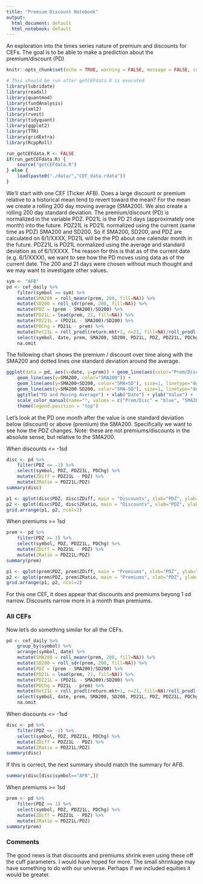 ```yaml
---
title: "Premium Discount Notebook"
output:
  html_document: default
  html_notebook: default
---
```


An exploration into the times series nature of premium and discounts for CEFs. The goal is to be able to make a prediction about the premium/discount (PD)

```r
knitr::opts_chunk$set(echo = TRUE, warning = FALSE, message = FALSE, comment = "")
```

```r
# This should be run after getCEFdata.R is executed
library(lubridate)
library(readxl)
library(quantmod)
library(fundAnalysis)
library(xml2)
library(rvest)
library(tidyquant)
library(ggplot2)
library(TTR)
library(gridExtra)
library(RcppRoll)
```
```r
run_getCEFdata.R <- FALSE
if(run_getCEFdata.R) {
    source("getCEFdata.R")
} else {
    load(paste0("./data/","CEF_data.rdata"))
} 
```

We'll start with one CEF (Ticker AFB). Does a large discount or premium relative to a historical mean tend to revert toward the mean?  For the mean we create a rolling 200 day moving average (SMA200).  We also create a rolling 200 day standard deviation.  The premium/discount (PD) is normalized in the variable PDZ.  PD21L is the PD 21 days (approximately one month) into the future.  PDZ21L is PD21L normalized using the current (same time as PDZ) SMA200 and SD200.  So if SMA200, SD200, and PDZ are calculated on 6/1/XXXX, PD21L will be the PD about one calendar month in the future.  PDZ21L is PD21L normalized using the average and standard deviation as of 6/1/XXXX.  The reason for this is that as of the current date (e.g. 6/1/XXXX), we want to see how the PD moves using data as of the current date. The 200 and 21 days were chosen without much thought and we may want to investigate other values. 

```r
sym <- "AFB"
pd <- cef_daily %>% 
    filter(symbol == sym) %>%
    mutate(SMA200 = roll_meanr(prem, 200, fill=NA)) %>%
    mutate(SD200 = roll_sdr(prem, 200, fill=NA)) %>%
    mutate(PDZ = (prem - SMA200)/SD200) %>%
    mutate(PD21L = lead(prem, 21, fill=NA)) %>%
    mutate(PDZ21L = (PD21L - SMA200)/SD200) %>%
    mutate(PDChg = PD21L - prem) %>%
    mutate(Ret21L = roll_prodl(return.mkt+1, n=21, fill=NA)/roll_prodl(return.mkt+1, n=1, fill=NA)-1) %>%
    select(symbol, date, prem, SMA200, SD200, PD21L, PDZ, PDZ21L, PDChg) %>%
    na.omit
```

The following chart shows the premium / discount over time along with the SMA200 and dotted lines one standard deviation around the average.    
```r
ggplot(data = pd, aes(x=date, y=prem)) + geom_line(aes(color="Prem/Disc")) +
    geom_line(aes(y=SMA200, color="SMA200")) +
    geom_line(aes(y=SMA200+SD200, color="SMA+SD"), size=1, linetype="dotted") +
    geom_line(aes(y=SMA200-SD200, color="SMA-SD"), size=1, linetype="dotted") +
    ggtitle("PD and Moving Average") + xlab("Date") + ylab("Value") + 
    scale_color_manual(name="", values = c("Prem/Disc" = "blue", "SMA200" = "black", "SMA+SD" = "red", "SMA-SD" = "red")) + 
    theme(legend.position = "top")
```

Let's look at the PD one month after the value is one standard deviation below (discount) or above (premium) the SMA200.  Specifically we want to see how the PDZ changes.  Note: these are not premiums/discounts in the absolute sense, but relative to the SMA200.

When discounts <= -1sd    
```r
disc <- pd %>%
    filter(PDZ <= -1) %>%
    select(symbol, PDZ, PDZ21L, PDChg) %>%
    mutate(ZDiff = PDZ21L - PDZ) %>%
    mutate(ZRatio = PDZ21L/PDZ)
summary(disc)
```

```r
p1 <- qplot(disc$PDZ, disc$ZDiff, main = "Discounts", xlab="PDZ", ylab="ZDiff")
p2 <- qplot(disc$PDZ, disc$ZRatio, main = "Discounts", xlab="PDZ", ylab="ZRatio")
grid.arrange(p1, p2, ncol=2)
```

When premiums >= 1sd    
```r
prem <- pd %>%
    filter(PDZ >= 1) %>%
    select(symbol, PDZ, PDZ21L, PDChg) %>%
    mutate(ZDiff = PDZ21L - PDZ) %>%
    mutate(ZRatio = PDZ21L/PDZ)
summary(prem)
```


```r
p1 <- qplot(prem$PDZ, prem$ZDiff, main = "Premiums", xlab="PDZ", ylab="ZDiff")
p2 <- qplot(prem$PDZ, prem$ZRatio, main = "Premiums", xlab="PDZ", ylab="ZRatio")
grid.arrange(p1, p2, ncol=2)

```

For this one CEF, it does appear that discounts and premiums beyong 1 sd narrow.  Discounts narrow more in a month than premiums.    

### All CEFs
Now let's do something similar for all the CEFs.

```r
pd <- cef_daily %>% 
    group_by(symbol) %>%
    arrange(symbol, date) %>%
    mutate(SMA200 = roll_meanr(prem, 200, fill=NA)) %>%
    mutate(SD200 = roll_sdr(prem, 200, fill=NA)) %>%
    mutate(PDZ = (prem - SMA200)/SD200) %>%
    mutate(PD21L = lead(prem, 21, fill=NA)) %>%
    mutate(PDZ21L = (PD21L - SMA200)/SD200) %>%
    mutate(PDChg = PD21L - prem) %>%
    mutate(Ret21L = roll_prodl(return.mkt+1, n=21, fill=NA)/roll_prodl(return.mkt+1, n=1, fill=NA)-1) %>%
    select(symbol, date, prem, SMA200, SD200, PD21L, PDZ, PDZ21L, PDChg) %>%
    na.omit
```

When discounts <= -1sd     
```r
disc <- pd %>%
    filter(PDZ <= -1) %>%
    select(symbol, PDZ, PDZ21L, PDChg) %>%
    mutate(ZDiff = PDZ21L - PDZ) %>%
    mutate(ZRatio = PDZ21L/PDZ)
summary(disc)
```

If this is correct, the next summary should match the summary for AFB.

```r
summary(disc[disc$symbol=="AFB",])
```

When premiums >= 1sd 
```r
prem <- pd %>%
    filter(PDZ >= 1) %>%
    select(symbol, PDZ, PDZ21L, PDChg) %>%
    mutate(ZDiff = PDZ21L - PDZ) %>%
    mutate(ZRatio = PDZ21L/PDZ)
summary(prem)
```

### Comments    
The good news is that discounts and premiums shrink even using these off the cuff parameters.  I would have hoped for more.  The small shrinkage may have something to do with our universe. Perhaps if we included equities it would be greater.



